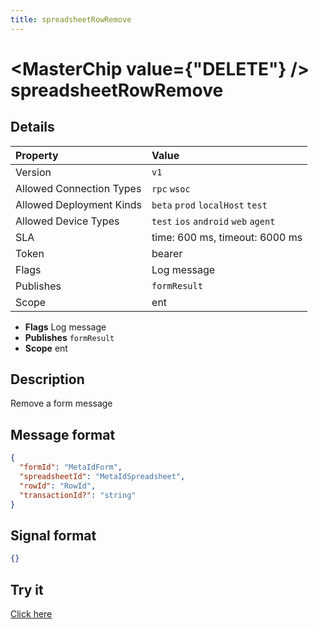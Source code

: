 ```yaml
---
title: spreadsheetRowRemove
---
```



# <MasterChip value={"DELETE"} /> spreadsheetRowRemove

## Details

| Property | Value | 
| :--- | :--- | 
| Version | `v1` |
| Allowed Connection Types | `rpc` `wsoc`  |
| Allowed Deployment Kinds | `beta` `prod` `localHost` `test`  |
| Allowed Device Types | `test` `ios` `android` `web` `agent`  |
| SLA | time: 600 ms, timeout: 6000 ms |
| Token | bearer |
| Flags | Log message |
| Publishes | `formResult`  |
| Scope | ent |


- **Flags** Log message
- **Publishes** `formResult` 
- **Scope** ent


## Description

Remove a form message

## Message format

```json
{
  "formId": "MetaIdForm",
  "spreadsheetId": "MetaIdSpreadsheet",
  "rowId": "RowId",
  "transactionId?": "string"
}
```

## Signal format

```json
{}
```

## Try it

[Click here](https://web.neome.ai/api?path=ent_entMain_spreadsheetRowRemove)

